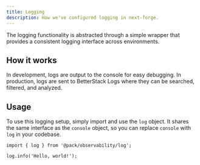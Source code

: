 ```yaml
---
title: Logging
description: How we've configured logging in next-forge.
---
```


The logging functionality is abstracted through a simple wrapper that provides a consistent logging interface across environments.

## How it works

In development, logs are output to the console for easy debugging. In production, logs are sent to BetterStack Logs where they can be searched, filtered, and analyzed.

## Usage

To use this logging setup, simply import and use the `log` object. It shares the same interface as the `console` object, so you can replace `console` with `log` in your codebase.

```tsx page.tsx
import { log } from '@pack/observability/log';

log.info('Hello, world!');
```

